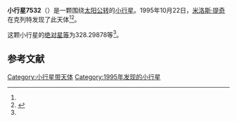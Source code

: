 {{Infobox planet
| bgcolour = #FFFFC0
| name = 7532 Pelhrimov
| symbol = 
| image = 
| caption = 
| discovery = yes
| discovery_ref = 
| discoverer = [[米洛斯·提奇|米洛斯·提奇]]
| discovery_site = [[克列特|克列特]] 
| discovered = 1995年10月22日
| designations = yes
| mp_name = 
| named_after = 
| alt_names = 1995 UR1/ 1981 KW / 1991 XU6
| mp_category = [[主带小行星|主带小行星]]
| orbit_ref = <ref name="a">[http://ssd.jpl.nasa.gov/sbdb.cgi?sstr=7532 7532 Pelhrimov] {{Wayback|url=http://ssd.jpl.nasa.gov/sbdb.cgi?sstr=7532 |date=20201124024632 }}，小行星數據庫瀏覽器（JPL Small-Body Database Browser）－[[美国国家航空航天局|美国国家航空航天局]]喷气推进实验室</ref>
| epoch = 2456400.5 (2013年4月18日更新)
| aphelion = {{convert|2.9447168|AU|km|3|abbr=on|lk=out}}
| perihelion = {{convert|2.3140896|AU|km|3|abbr=on}}
| semimajor = {{convert|2.6294032|AU|km|3|abbr=on}}
| eccentricity = 0.1199183
| period = 1557.342722 [[日|日]]<br />4.26[[儒略年|儒略年]]
| avg_speed = 
| inclination = 16.23496
| asc_node = 32.61234
| mean_anomaly = 
| arg_peri = 328.29878
| satellites = 
| physical_characteristics = yes
| dimensions = 
| mass = 
| density = 
| surface_grav = 
| escape_velocity = 
| sidereal_day = 
| axial_tilt = 
| pole_ecliptic_lat = 
| pole_ecliptic_lon = 
| albedo = 
| temperatures= 
| temp_name1 = 
| mean_temp_1 = 
| max_temp_1 = 
| temp_name2 = 
| max_temp_2 = 
| spectral_type = 
| abs_magnitude = 328.29878
}}

'''小行星7532'''（{{lang-en|7532 Pelhrimov}}）是一颗围绕[[太阳|太阳]][[公转|公转]]的[[小行星|小行星]]。1995年10月22日，[[米洛斯·提奇|米洛斯·提奇]]在克列特发现了此天体<ref name="a" /><ref>{{cite news|title=小行星列表|url=http://cfa-www.harvard.edu/iau/lists/NumberedMPs.txt|accessdate=2013-07-08|newspaper=哈佛大学|archive-date=2008-05-17|archive-url=https://web.archive.org/web/20080517010638/http://cfa-www.harvard.edu/iau/lists/NumberedMPs.txt|dead-url=no}}</ref>。

这颗小行星的[[绝对星等|绝对星等]]为328.29878等<ref name="a" />。

==参考文献==
{{reflist}}
{{Minor Planet Number|[[小行星7531|小行星7531]]|[[小行星7533|小行星7533]]}}

{{小天体}}

[[Category:小行星带天体|Category:小行星带天体]]
[[Category:1995年发现的小行星|Category:1995年发现的小行星]]

{{asteroid-stub}}